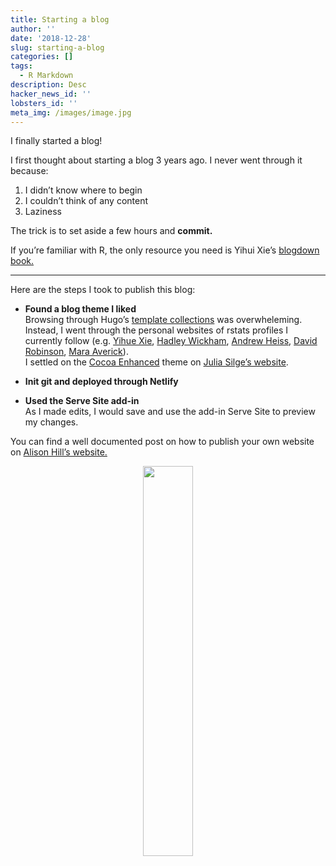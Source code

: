 ```yaml
---
title: Starting a blog
author: ''
date: '2018-12-28'
slug: starting-a-blog
categories: []
tags:
  - R Markdown
description: Desc
hacker_news_id: ''
lobsters_id: ''
meta_img: /images/image.jpg
---
```


I finally started a blog! 

I first thought about starting a blog 3 years ago. I never went through it because:  

1. I didn't know where to begin
2. I couldn't think of any content
3. Laziness

The trick is to set aside a few hours and **commit.** 

If you're familiar with R, the only resource you need is Yihui Xie's [blogdown book.](https://bookdown.org/yihui/blogdown/)

***

Here are the steps I took to publish this blog: 

* **Found a blog theme I liked**
</br> Browsing through Hugo's [template collections](https://themes.gohugo.io) was overwheleming. Instead, I went through the personal websites of rstats profiles I currently follow (e.g. [Yihue Xie](https://yihui.name/), [Hadley Wickham](http://hadley.nz/), [Andrew Heiss](https://www.andrewheiss.com/), [David Robinson](http://varianceexplained.org/), [Mara Averick](https://maraaverick.rbind.io/)). 
</br>I settled on the [Cocoa Enhanced](https://themes.gohugo.io/cocoa-eh-hugo-theme/) theme on [Julia Silge's website](https://juliasilge.com/). 

* **Init git and deployed through Netlify**

* **Used the Serve Site add-in** 
</br>As I made edits, I would save and use the add-in Serve Site to preview my changes. 

You can find a well documented post on how to publish your own website on [Alison Hill's website.](https://alison.rbind.io/post/up-and-running-with-blogdown/)

<center>
![ ](https://media3.giphy.com/media/11F0d3IVhQbreE/giphy.gif?cid=3640f6095c2832f546486f5163c06eac.gif){width=40%}
</center>

